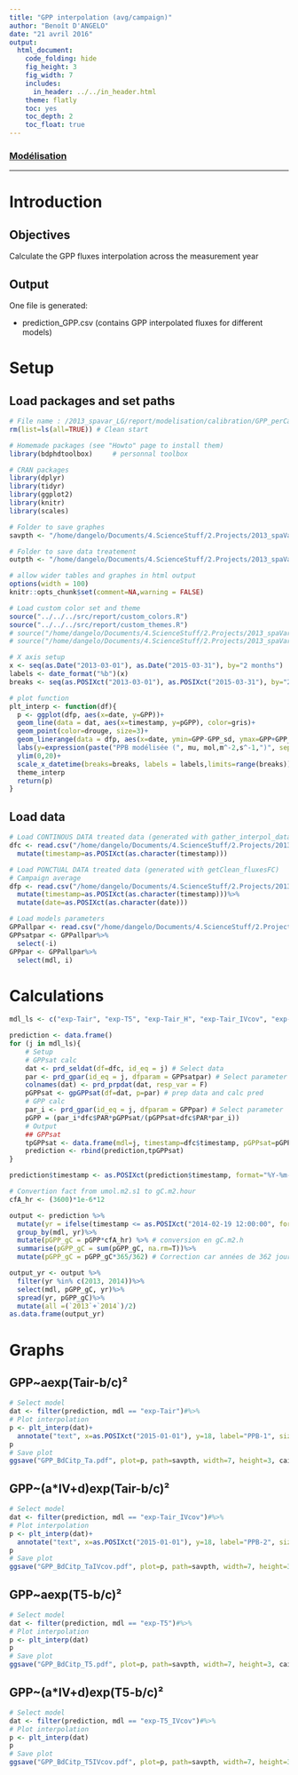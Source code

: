 ```yaml
---
title: "GPP interpolation (avg/campaign)"
author: "Benoît D'ANGELO"
date: "21 avril 2016"
output:
  html_document:
    code_folding: hide
    fig_height: 3
    fig_width: 7
    includes:
      in_header: ../../in_header.html
    theme: flatly
    toc: yes
    toc_depth: 2
    toc_float: true
---
```


<h3><a href="../mod_toc.html"> Modélisation </a></h3>
***

# Introduction

## Objectives

Calculate the GPP fluxes interpolation across the measurement year

## Output

One file is generated:

* prediction_GPP.csv (contains GPP interpolated fluxes for different models)

# Setup

## Load packages and set paths

```r
# File name : /2013_spavar_LG/report/modelisation/calibration/GPP_perCampaign_int.Rmd
rm(list=ls(all=TRUE)) # Clean start

# Homemade packages (see "Howto" page to install them)
library(bdphdtoolbox)     # personnal toolbox

# CRAN packages
library(dplyr)
library(tidyr)
library(ggplot2)
library(knitr)
library(scales)

# Folder to save graphes
savpth <- "/home/dangelo/Documents/4.ScienceStuff/2.Projects/2013_spaVar_LG/graphs/carbonbalance/ecosyst/interpolation"

# Folder to save data treatement
outpth <- "/home/dangelo/Documents/4.ScienceStuff/2.Projects/2013_spaVar_LG/data/processed"

# allow wider tables and graphes in html output
options(width = 100)
knitr::opts_chunk$set(comment=NA,warning = FALSE)

# Load custom color set and theme
source("../../../src/report/custom_colors.R")
source("../../../src/report/custom_themes.R")
# source("/home/dangelo/Documents/4.ScienceStuff/2.Projects/2013_spaVar_LG/src/report/custom_colors.R")
# source("/home/dangelo/Documents/4.ScienceStuff/2.Projects/2013_spaVar_LG/src/report/custom_themes.R")
```

```r
# X axis setup
x <- seq(as.Date("2013-03-01"), as.Date("2015-03-31"), by="2 months")
labels <- date_format("%b")(x)
breaks <- seq(as.POSIXct("2013-03-01"), as.POSIXct("2015-03-31"), by="2 months")

# plot function
plt_interp <- function(df){
  p <- ggplot(dfp, aes(x=date, y=GPP))+
  geom_line(data = dat, aes(x=timestamp, y=pGPP), color=gris)+
  geom_point(color=drouge, size=3)+
  geom_linerange(data = dfp, aes(x=date, ymin=GPP-GPP_sd, ymax=GPP+GPP_sd), color=drouge)+
  labs(y=expression(paste("PPB modélisée (", mu, mol,m^-2,s^-1,")", sep="")), x="")+
  ylim(0,20)+
  scale_x_datetime(breaks=breaks, labels = labels,limits=range(breaks))+
  theme_interp
  return(p)
}
```

## Load data

```r
# Load CONTINOUS DATA treated data (generated with gather_interpol_data.R)
dfc <- read.csv("/home/dangelo/Documents/4.ScienceStuff/2.Projects/2013_spaVar_LG/data/processed/env_var_interp.csv")%>%
  mutate(timestamp=as.POSIXct(as.character(timestamp)))
```

```r
# Load PONCTUAL DATA treated data (generated with getClean_fluxesFC)
# Campaign average
dfp <- read.csv("/home/dangelo/Documents/4.ScienceStuff/2.Projects/2013_spaVar_LG/data/processed/cl_fluxesFC_avg.csv")%>%
  mutate(timestamp=as.POSIXct(as.character(timestamp)))%>%
  mutate(date=as.POSIXct(as.character(date)))
```

```r
# Load models parameters
GPPallpar <- read.csv("/home/dangelo/Documents/4.ScienceStuff/2.Projects/2013_spaVar_LG/data/processed/GPPsat_GPP_mdlpar.csv")
GPPsatpar <- GPPallpar%>%
  select(-i)
GPPpar <- GPPallpar%>%
  select(mdl, i)
```

# Calculations
```r
mdl_ls <- c("exp-Tair", "exp-T5", "exp-Tair_H", "exp-Tair_IVcov", "exp-T5_IVcov")

prediction <- data.frame()
for (j in mdl_ls){
    # Setup
    # GPPsat calc
    dat <- prd_seldat(df=dfc, id_eq = j) # Select data
    par <- prd_gpar(id_eq = j, dfparam = GPPsatpar) # Select parameter
    colnames(dat) <- prd_prpdat(dat, resp_var = F)
    pGPPsat <- gpGPPsat(df=dat, p=par) # prep data and calc pred
    # GPP calc
    par_i <- prd_gpar(id_eq = j, dfparam = GPPpar) # Select parameter
    pGPP = (par_i*dfc$PAR*pGPPsat/(pGPPsat+dfc$PAR*par_i))
    # Output
    ## GPPsat
    tpGPPsat <- data.frame(mdl=j, timestamp=dfc$timestamp, pGPPsat=pGPPsat, pGPP=pGPP)
    prediction <- rbind(prediction,tpGPPsat) 
}

prediction$timestamp <- as.POSIXct(prediction$timestamp, format="%Y-%m-%d %H:%M:%S")
```

```r
# Convertion fact from umol.m2.s1 to gC.m2.hour
cfA_hr <- (3600)*1e-6*12

output <- prediction %>%
  mutate(yr = ifelse(timestamp <= as.POSIXct("2014-02-19 12:00:00", format="%Y-%m-%d %H:%M:%S"), "2013", "2014"))%>%
  group_by(mdl, yr)%>%
  mutate(pGPP_gC = pGPP*cfA_hr) %>% # conversion en gC.m2.h
  summarise(pGPP_gC = sum(pGPP_gC, na.rm=T))%>%
  mutate(pGPP_gC = pGPP_gC*365/362) # Correction car années de 362 jours

output_yr <- output %>%
  filter(yr %in% c(2013, 2014))%>%
  select(mdl, pGPP_gC, yr)%>%
  spread(yr, pGPP_gC)%>%
  mutate(all =(`2013`+`2014`)/2)
as.data.frame(output_yr)
```

# Graphs {.tabset}

## GPP~aexp(Tair-b/c)²

```r
# Select model
dat <- filter(prediction, mdl == "exp-Tair")#%>%
# Plot interpolation
p <- plt_interp(dat)+
  annotate("text", x=as.POSIXct("2015-01-01"), y=18, label="PPB-1", size=5)
p
# Save plot
ggsave("GPP_BdCitp_Ta.pdf", plot=p, path=savpth, width=7, height=3, cairo_pdf)
```

## GPP~(a*IV+d)exp(Tair-b/c)²

```r
# Select model
dat <- filter(prediction, mdl == "exp-Tair_IVcov")#%>%
# Plot interpolation
p <- plt_interp(dat)+
  annotate("text", x=as.POSIXct("2015-01-01"), y=18, label="PPB-2", size=5)
p
# Save plot
ggsave("GPP_BdCitp_TaIVcov.pdf", plot=p, path=savpth, width=7, height=3, cairo_pdf)
```

## GPP~aexp(T5-b/c)²

```r
# Select model
dat <- filter(prediction, mdl == "exp-T5")#%>%
# Plot interpolation
p <- plt_interp(dat)
p
# Save plot
ggsave("GPP_BdCitp_T5.pdf", plot=p, path=savpth, width=7, height=3, cairo_pdf)
```

## GPP~(a*IV+d)exp(T5-b/c)²

```r
# Select model
dat <- filter(prediction, mdl == "exp-T5_IVcov")#%>%
# Plot interpolation
p <- plt_interp(dat)
p
# Save plot
ggsave("GPP_BdCitp_T5IVcov.pdf", plot=p, path=savpth, width=7, height=3, cairo_pdf)
```